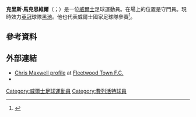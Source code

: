 {{noteTA
|G1=Football
|G2=FAcup
|1=zh-hans:克里斯;zh-hk:基斯;zh-tw:克里斯;
|2=zh-hans:马克思维尔;zh-hk:麥士維;zh-tw:馬克思維爾;
}}
{{Infobox football biography
| name = 克里斯·馬克思維爾 <br/>Chris Maxwell
| image = Chris Maxwell.jpg
| caption =
| fullname = Christopher Ethan Maxwell<ref>{{cite web |url=https://www.efl.com/siteassets/efl-documents/202021/efl-squad-numbering-11.09.2020.pdf |title=Notification of shirt numbers: Blackpool |publisher=English Football League |page=9 |access-date=18 September 2020 |archive-date=2020-11-26 |archive-url=https://web.archive.org/web/20201126111330/https://www.efl.com/siteassets/efl-documents/202021/efl-squad-numbering-11.09.2020.pdf }}</ref>
| birth_date = {{birth date and age|1990|7|30|df=y}}<ref>{{cite web |url=https://www.11v11.com/players/chris-maxwell-230759/ |title=Chris Maxwell |website=11v11.com |publisher=AFS Enterprises |access-date=21 July 2018 |archive-date=2021-08-22 |archive-url=https://web.archive.org/web/20210822120144/https://www.11v11.com/players/chris-maxwell-230759/ }}</ref>
| birth_place = [[威爾斯|威爾斯]][[聖亞薩|聖亞薩]]
| height = {{convert|1.85|m|order=flip}}<ref>{{cite web |url=https://www.pnefc.net/teams/first-team/goalkeeper/chris-maxwell/ |title=Chris Maxwell |publisher=Preston North End F.C. |access-date=24 July 2018 |archive-date=2019-10-30 |archive-url=https://web.archive.org/web/20191030195620/https://www.pnefc.net/teams/first-team/goalkeeper/chris-maxwell/ }}</ref>
| position = [[守門員|守門員]]
| currentclub = [[黑池足球會|黑池]]
| clubnumber = 1
| youthyears1 = 1998–2000
| youthclubs1 = Penrhyn Bay
| youthyears2 = 2000–2008
| youthclubs2 = [[雷克斯汉姆足球俱乐部|雷克斯汉姆]]
| years1 = 2008–2012
| clubs1 = [[雷克斯汉姆足球俱乐部|雷克斯汉姆]]
| caps1 = 76
| goals1 = 0
| years2 = 2008–2009
| clubs2 = → [[康納斯碼頭足球俱樂部|康納斯碼頭]] (外借)
| caps2 = 16
| goals2 = 0
| years3 = 2012–2016
| clubs3 = [[弗利特伍德镇足球俱乐部|費列活特]] 
| caps3 = 110
| goals3 = 0
| years4 = 2013
| clubs4 = → [[雷克斯汉姆足球俱乐部|雷克斯汉姆]] (外借)
| caps4 = 17
| goals4 = 0
| years5 = 2013–2014
| clubs5 = → [[剑桥联足球俱乐部|劍橋聯]] (外借)
| caps5 = 24
| goals5 = 0
| years6 = 2016–2020
| clubs6 = [[普雷斯顿足球俱乐部|普雷斯頓]]
| caps6 = 76
| goals6 = 0
| years7 = 2019
| clubs7 = → [[查尔顿竞技足球俱乐部|查爾頓]] (外借)
| caps7 = 0
| goals7 = 0
| years8 = 2019–2020
| clubs8 = → [[希伯尼安足球俱乐部|希伯尼安]] (外借)
| caps8 = 12
| goals8 = 0
| years9 = 2020–
| clubs9 = [[黑池足球會|黑池]]
| caps9 = 76
| goals9 = 0
| club-update = 2022年2月6日 (UTC)
| nationalyears1 = 2005–2007
| nationalteam1 = {{link-en|威爾斯17歲以下足球代表隊|Wales national under-17 football team|威爾斯 U17}}
| nationalcaps1 = 6
| nationalgoals1 = 0
| nationalyears2 = 2006–2009
| nationalteam2 = {{link-en|威爾斯19歲以下足球代表隊|Wales national under-19 football team|威爾斯 U19}}
| nationalcaps2 = 10
| nationalgoals2 = 0
| nationalyears3 = 2008–2011
| nationalteam3 = [[威爾斯21歲以下足球代表隊|威尔士 U21]]
| nationalcaps3 = 16
| nationalgoals3 = 0
| nationalyears4 = 2008–2009
| nationalteam4 = 威爾斯U23
| nationalcaps4 = 1
| nationalgoals4 = 0
| nationalteam-update = 
}}

'''克里斯·馬克思維爾'''（{{lang-en|Chris Maxwell}}；{{bd|1990年|7月30日}}）是一位[[威爾士|威爾士]]足球運動員。在場上的位置是守門員。現時效力[[英格蘭足球冠軍聯賽|英冠]]球隊[[黑池足球會|黑池]]。他也代表威爾士國家足球隊參賽<ref name="wrexhamfc">{{cite web |url=http://www.faw.org.uk/teams/player/130 |title=Player Profile |work=The Football Association of Wales |accessdate=2009-04-04 |deadurl=yes |archiveurl=https://web.archive.org/web/20080907002510/http://www.faw.org.uk/teams/player/130 |archivedate=2008-09-07 }}</ref>。

==參考資料==
{{Reflist}}

==外部連結==
{{commons category|Chris Maxwell (footballer)}}
*[http://www.fleetwoodtownfc.com/team/player-profile/chris-maxwell/1 Chris Maxwell profile] {{Wayback|url=http://www.fleetwoodtownfc.com/team/player-profile/chris-maxwell/1 |date=20160127160544 }} at [[弗利特伍德镇足球俱乐部|Fleetwood Town F.C.]]
*{{soccerbase|51366}}

{{黑池球員名單}}

{{DEFAULTSORT:Maxwell, Chris}}
[[Category:威爾士足球運動員|Category:威爾士足球運動員]]
[[Category:費列活特球員|Category:費列活特球員]]
{{Sport-bio-stub}}